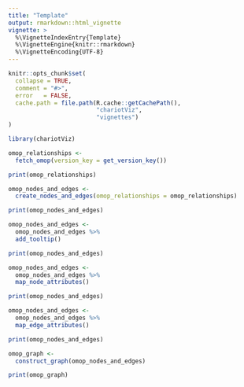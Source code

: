 ```yaml
---
title: "Template"
output: rmarkdown::html_vignette
vignette: >
  %\VignetteIndexEntry{Template}
  %\VignetteEngine{knitr::rmarkdown}
  %\VignetteEncoding{UTF-8}
---
```


```r
knitr::opts_chunk$set(
  collapse = TRUE,
  comment = "#>",
  error   = FALSE,
  cache.path = file.path(R.cache::getCachePath(),
                         "chariotViz",
                         "vignettes")
)
```

```r
library(chariotViz)
```

```r
omop_relationships <- 
  fetch_omop(version_key = get_version_key())

print(omop_relationships)
```

```r
omop_nodes_and_edges <- 
  create_nodes_and_edges(omop_relationships = omop_relationships)

print(omop_nodes_and_edges)
```


```r
omop_nodes_and_edges <- 
  omop_nodes_and_edges %>% 
  add_tooltip()

print(omop_nodes_and_edges)
```


```r
omop_nodes_and_edges <- 
  omop_nodes_and_edges %>%
  map_node_attributes()

print(omop_nodes_and_edges)
```

```r
omop_nodes_and_edges <- 
  omop_nodes_and_edges %>% 
  map_edge_attributes()

print(omop_nodes_and_edges)
```

```r
omop_graph <- 
  construct_graph(omop_nodes_and_edges)

print(omop_graph)
```


